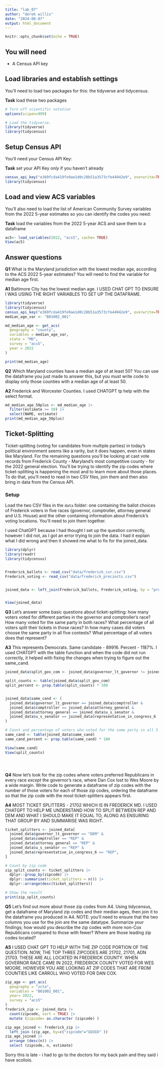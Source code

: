 ```yaml
---
title: "lab_07"
author: "derek willis"
date: "2024-08-07"
output: html_document
---
```


```r
knitr::opts_chunk$set(echo = TRUE)
```

## You will need

-   A Census API key

## Load libraries and establish settings

You'll need to load two packages for this: the tidyverse and tidycensus.

**Task** load these two packages

```r
# Turn off scientific notation
options(scipen=999)

# Load the tidyverse.
library(tidyverse)
library(tidycensus)
```

## Setup Census API

You'll need your Census API Key:

**Task** set your API Key *only* if you haven't already

```r
census_api_key("e369fcda419fe9ae1d0c28b51a3573cfe44942e9", overwrite=TRUE)
library(tidycensus)
```

## Load and view ACS variables

You'll also need to load the list of American Community Survey variables from the 2022 5-year estimates so you can identify the codes you need:

**Task** load the variables from the 2022 5-year ACS and save them to a dataframe

```r
ac5<- load_variables(2022, "acs5", cache= TRUE)
View(ac5)
```

## Answer questions

**Q1** What is the Maryland jurisdiction with the lowest median age, according to the ACS 2022 5-year estimates? You will need to find the variable for median age first.

**A1** Baltimore City has the lowest median age. I USED CHAT GPT TO ENSURE I WAS USING THE RIGHT VARIABLES TO SET UP THE DATAFRAME.

```r
library(tidyverse)
library(tidycensus)
census_api_key("e369fcda419fe9ae1d0c28b51a3573cfe44942e9", overwrite=TRUE)
median_age_var <- "B01002_001"


```

```r
md_median_age <- get_acs(
  geography = "county",
  variables = median_age_var,
  state = "MD",
  survey = "acs5",
  year = 2022
)

print(md_median_age)
```

**Q2** Which Maryland counties have a median age of at least 50? You can use the dataframe you just made to answer this, but you must write code to display only those counties with a median age of at least 50.

**A2** Frederick and Worcester Counties. I used CHATGPT tp help with the select format.

```r
md_median_age_50plus <- md_median_age |>
  filter(estimate >= 50) |>
  select(NAME, estimate)
print(md_median_age_50plus)
```

## Ticket-Splitting

Ticket-splitting (voting for candidates from multiple parties) in today's political environment seems like a rarity, but it does happen, even in states like Maryland. For the remaining questions you'll be looking at cast vote records from Frederick County - Maryland's most competitive county - for the 2022 general election. You'll be trying to identify the zip codes where ticket-splitting is happening the most and to learn more about those places. To do that, you'll need to read in two CSV files, join them and then also bring in data from the Census API.

### Setup

Load the two CSV files in the `data` folder: one containing the ballot choices of Frederick voters in five races (governor, comptroller, attorney general and U.S. House) and the other containing information about Frederick's voting locations. You'll need to join them together.

I used ChatGPT because I had thought I set up the question correctly, however I did not, as I got an error trying to join the data. I had it explain what I did wrong and then it showed me what to fix for the joined_data.
```r
library(dplyr)
library(readr)
library(tidycensus)


Frederick_ballots <- read_csv("data/frederick_cvr.csv")
Frederick_voting <- read_csv("data/frederick_precincts.csv")


joined_data <- left_join(Frederick_ballots, Frederick_voting, by = "precinct")


View(joined_data)

```

**Q3** Let's answer some basic questions about ticket-splitting: how many voters voted for different parties in the governor and comptroller's race? How many voted for the same party in both races? What percentage of all voters split their tickets in those races? In how many cases did voters choose the same party in all five contests? What percentage of all voters does that represent?

**A3** This represents Democrats. Same candidate - 89916. Percent - 1187%. I used CHATGPT with the table function and when the code did not run correctly, it helped with fixing the changes when trying to figure out the same_cand. 

```r
joined_data$split_gov_com <- joined_data$governor_lt_governor != joined_data$comptroller

split_counts <- table(joined_data$split_gov_com)
split_percent <- prop.table(split_counts) * 100


joined_data$same_cand <- (
  joined_data$governor_lt_governor == joined_data$comptroller &
  joined_data$comptroller == joined_data$attorney_general &
  joined_data$attorney_general == joined_data$u_s_senator &
  joined_data$u_s_senator == joined_data$representative_in_congress_6
)

# Count and percentage of voters who voted for the same party in all 5 contests
same_cand <- table(joined_data$same_cand)
same_cand_percent <- prop.table(same_cand) * 100

View(same_cand)
View(split_counts)





```

**Q4** Now let's look for the zip codes where voters preferred Republicans in every race *except* the governor's race, where Dan Cox lost to Wes Moore by a wide margin. Write code to generate a dataframe of zip codes with the number of those voters for each of those zip codes, ordering the dataframe so that the zip code with the most ticket-splitters appears first.

**A4** MOST TICKET SPLITTERS - 21702 WHICH IS IN FREDERICK MD. I USED CHATGPT TO HELP ME UNDERSTAND HOW TO SPLIT BETWEEN REP AND DEM AND WHAT I SHOULD MAKE IT EQUAL TO, ALONG AS ENSURING THAT GROUP BY AND SUMMARISE WAS RIGHT. 

```r
ticket_splitters <- joined_data[
  joined_data$governor_lt_governor == "DEM" &
  joined_data$comptroller == "REP" &
  joined_data$attorney_general == "REP" &
  joined_data$u_s_senator == "REP" &
  joined_data$representative_in_congress_6 == "REP", 
]

# Count by zip code
zip_split_counts <- ticket_splitters |>
  dplyr::group_by(zipcode) |>
  dplyr::summarise(ticket_splitters = n()) |>
  dplyr::arrange(desc(ticket_splitters))

# Show the result
print(zip_split_counts)

```

**Q5** Let's find out more about those zip codes from A4. Using tidycensus, get a dataframe of Maryland zip codes and their median ages, then join it to the dataframe you produced in A4. NOTE: you'll need to ensure that the two columns you use for the join are the same datatype. Summarize your findings; how would you describe the zip codes with more non-Cox Republicans compared to those with fewer? Where are those leading zip codes located?

**A5** I USED CHAT GPT TO HELP WITH THE ZIP CODE PORTION OF THE QUESTION. NOW, THE TOP THREE ZIPCODES ARE 21702, 21701, ADN 21703. THESE ARE ALL LOCATED IN FREDERICK COUNTY. WHEN GOVERNOR RACE CAME IN 2022, FREDERICK COUNTY VOTED FOR WES MOORE. HOWEVER YOU ARE LOOKING AT ZIP CODES THAT ARE FROM COUNTIES LIKE CARROLL WHO VOTED FOR DAN COX.

```r
zip_age <- get_acs(
  geography = "zcta",
  variables = "B01002_001",
  year= 2022,
  survey = "acs5"
)
frederick_zip <- joined_data |>
  count(zipcode, sort = TRUE) |>
  mutate (zipcode= as.character (zipcode) )

zip_age_joined <- frederick_zip |>
  left_join (zip_age, by=c("zipcode"="GEOID" ))
zip_age_joined |>
  arrange (desc(n)) |>
  select (zipcode, n, estimate)

```
Sorry this is late - i had to go to the doctors for my back pain and they said i have scoliois. 